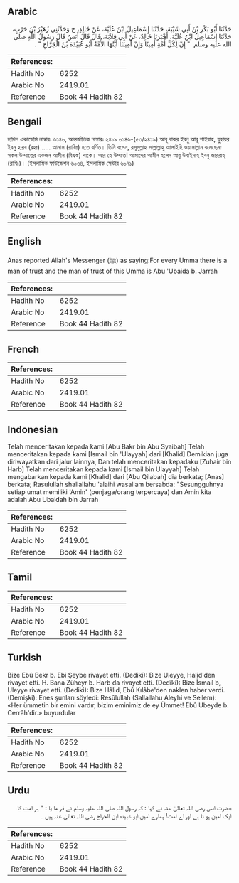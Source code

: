 ## Arabic


<div dir="rtl" lang="ar" style={{fontSize:'larger',backgroundColor:'#f8f9fa',padding:20}}>
حَدَّثَنَا أَبُو بَكْرِ بْنُ أَبِي شَيْبَةَ، حَدَّثَنَا إِسْمَاعِيلُ ابْنُ عُلَيَّةَ، عَنْ خَالِدٍ، ح وَحَدَّثَنِي زُهَيْرُ بْنُ حَرْبٍ، حَدَّثَنَا إِسْمَاعِيلُ ابْنُ عُلَيَّةَ، أَخْبَرَنَا خَالِدٌ، عَنْ أَبِي قِلاَبَةَ، قَالَ قَالَ أَنَسٌ قَالَ رَسُولُ اللَّهِ صلى الله عليه وسلم ‏ "‏ إِنَّ لِكُلِّ أُمَّةٍ أَمِينًا وَإِنَّ أَمِينَنَا أَيَّتُهَا الأُمَّةُ أَبُو عُبَيْدَةَ بْنُ الْجَرَّاحِ ‏"‏ ‏.‏
</div>
<div style={{backgroundColor:'#f8f9fa',padding:20, marginBottom: 10}}><table> <thead> <tr> <th>References:</th> <th></th> </tr> </thead> <tbody><tr><td>Hadith No</td><td>6252</td></tr><tr><td>Arabic No</td><td>2419.01</td></tr><tr><td>Reference</td><td>Book 44 Hadith 82</td></tr></tbody></table></div>

## Bengali


<div dir="ltr" lang="bn" style={{fontSize:'larger',backgroundColor:'#f8f9fa',padding:20}}>
হাদিস একাডেমি নাম্বারঃ ৬১৪৬, আন্তর্জাতিক নাম্বারঃ ২৪১৯ ৬১৪৬-(৫৩/২৪১৯) আবূ বাকর ইবনু আবূ শাইবাহ, যুহায়র ইবনু হারব (রহঃ) ..... আনাস (রাযিঃ) হতে বর্ণিত। তিনি বলেন, রসূলুল্লাহ সাল্লাল্লাহু আলাইহি ওয়াসাল্লাম বলেছেনঃ সকল উম্মাতের একজন আমীন (বিশ্বস্ত) থাকে। আর হে উম্মাত! আমাদের আমীন হলেন আবূ উবাইদাহ ইবনু জাররাহ্ (রাযিঃ)। (ইসলামিক ফাউন্ডেশন ৬০৩৪, ইসলামিক সেন্টার ৬০৭১)
</div>
<div style={{backgroundColor:'#f8f9fa',padding:20, marginBottom: 10}}><table> <thead> <tr> <th>References:</th> <th></th> </tr> </thead> <tbody><tr><td>Hadith No</td><td>6252</td></tr><tr><td>Arabic No</td><td>2419.01</td></tr><tr><td>Reference</td><td>Book 44 Hadith 82</td></tr></tbody></table></div>

## English


<div dir="ltr" lang="en" style={{fontSize:'larger',backgroundColor:'#f8f9fa',padding:20}}>
Anas reported Allah's Messenger (ﷺ) as saying:For every Umma there is a man of trust and the man of trust of this Umma is Abu 'Ubaida b. Jarrah
</div>
<div style={{backgroundColor:'#f8f9fa',padding:20, marginBottom: 10}}><table> <thead> <tr> <th>References:</th> <th></th> </tr> </thead> <tbody><tr><td>Hadith No</td><td>6252</td></tr><tr><td>Arabic No</td><td>2419.01</td></tr><tr><td>Reference</td><td>Book 44 Hadith 82</td></tr></tbody></table></div>

## French


<div dir="ltr" lang="fr" style={{fontSize:'larger',backgroundColor:'#f8f9fa',padding:20}}>

</div>
<div style={{backgroundColor:'#f8f9fa',padding:20, marginBottom: 10}}><table> <thead> <tr> <th>References:</th> <th></th> </tr> </thead> <tbody><tr><td>Hadith No</td><td>6252</td></tr><tr><td>Arabic No</td><td>2419.01</td></tr><tr><td>Reference</td><td>Book 44 Hadith 82</td></tr></tbody></table></div>

## Indonesian


<div dir="ltr" lang="id" style={{fontSize:'larger',backgroundColor:'#f8f9fa',padding:20}}>
Telah menceritakan kepada kami [Abu Bakr bin Abu Syaibah] Telah menceritakan kepada kami [Ismail bin 'Ulayyah] dari [Khalid] Demikian juga diriwayatkan dari jalur lainnya, Dan telah menceritakan kepadaku [Zuhair bin Harb] Telah menceritakan kepada kami [Ismail bin Ulayyah] Telah mengabarkan kepada kami [Khalid] dari [Abu Qilabah] dia berkata; [Anas] berkata; Rasulullah shallallahu 'alaihi wasallam bersabda: "Sesungguhnya setiap umat memiliki 'Amin' (penjaga/orang terpercaya) dan Amin kita adalah Abu Ubaidah bin Jarrah
</div>
<div style={{backgroundColor:'#f8f9fa',padding:20, marginBottom: 10}}><table> <thead> <tr> <th>References:</th> <th></th> </tr> </thead> <tbody><tr><td>Hadith No</td><td>6252</td></tr><tr><td>Arabic No</td><td>2419.01</td></tr><tr><td>Reference</td><td>Book 44 Hadith 82</td></tr></tbody></table></div>

## Tamil


<div dir="ltr" lang="ta" style={{fontSize:'larger',backgroundColor:'#f8f9fa',padding:20}}>

</div>
<div style={{backgroundColor:'#f8f9fa',padding:20, marginBottom: 10}}><table> <thead> <tr> <th>References:</th> <th></th> </tr> </thead> <tbody><tr><td>Hadith No</td><td>6252</td></tr><tr><td>Arabic No</td><td>2419.01</td></tr><tr><td>Reference</td><td>Book 44 Hadith 82</td></tr></tbody></table></div>

## Turkish


<div dir="ltr" lang="tr" style={{fontSize:'larger',backgroundColor:'#f8f9fa',padding:20}}>
Bize Ebû Bekr b. Ebi Şeybe rivayet etti. (Dediki): Bize Uleyye, Halid'den rivayet etti. H. Bana Züheyr b. Harb da rivayet etti. (Dediki): Bize İsmail b, Uleyye rivayet etti. (Dediki): Bize Hâlid, Ebû Kılâbe'den naklen haber verdi. (Demişki): Enes şunları söyledi: Resûlullah (Sallallahu Aleyhi ve Sellem): «Her ümmetin bir emini vardır, bizim eminimiz de ey Ümmet! Ebû Ubeyde b. Cerrâh'dir.» buyurdular
</div>
<div style={{backgroundColor:'#f8f9fa',padding:20, marginBottom: 10}}><table> <thead> <tr> <th>References:</th> <th></th> </tr> </thead> <tbody><tr><td>Hadith No</td><td>6252</td></tr><tr><td>Arabic No</td><td>2419.01</td></tr><tr><td>Reference</td><td>Book 44 Hadith 82</td></tr></tbody></table></div>

## Urdu


<div dir="rtl" lang="ur" style={{fontSize:'larger',backgroundColor:'#f8f9fa',padding:20}}>
حضرت انس رضی اللہ تعالیٰ عنہ نے کہا : کہ رسول اللہ صلی اللہ علیہ وسلم نے فر ما یا : " ہر امت کا ایک امین ہو تا ہے اور اے امت! ہمارے امین ابو عبیدہ ابن الجراح رضی اللہ تعالیٰ عنہ ہیں ۔
</div>
<div style={{backgroundColor:'#f8f9fa',padding:20, marginBottom: 10}}><table> <thead> <tr> <th>References:</th> <th></th> </tr> </thead> <tbody><tr><td>Hadith No</td><td>6252</td></tr><tr><td>Arabic No</td><td>2419.01</td></tr><tr><td>Reference</td><td>Book 44 Hadith 82</td></tr></tbody></table></div>